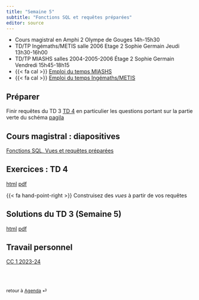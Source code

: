 ```yaml
---
title: "Semaine 5"
subtitle: "Fonctions SQL et requêtes préparées"
editor: source
---
```


::: callout-important

-   Cours magistral en Amphi 2 Olympe de Gouges 14h-15h30
-   TD/TP Ingémaths/METIS salle 2006 Etage 2 Sophie Germain Jeudi 13h30-16h00
-   TD/TP MIASHS salles 2004-2005-2006 Étage 2 Sophie Germain Vendredi 15h45-18h15
-   {{< fa cal >}} [Emploi du temps MIASHS](https://edt.math.univ-paris-diderot.fr/#/parcours/miashs/l3)
-   {{< fa cal >}} [Emploi du temps Ingémaths/METIS](https://edt.math.univ-paris-diderot.fr/#/parcours/ingemath/l3)

:::

## Préparer

Finir requêtes du TD 3 [TD 4](/workshops/td3.html) en particulier les questions portant
sur la partie verte du schéma [pagila](/schemas/schema-pagila.qmd) 

## Cours magistral : diapositives

[Fonctions SQL, Vues et requêtes préparées](/slides/SQL_4.html)


## Exercices : TD 4

[html](/workshops/td4.html)  [pdf](/workshops/td4.pdf)

{{< fa hand-point-right >}} Construisez des *vues* à partir de vos requêtes  


## Solutions du  TD 3  (Semaine 5)

[html](/solutions/td3.html)  [pdf](/solutions/td3.pdf)


## Travail personnel

[CC 1 2023-24](/exams/cc1-2023-10-27.html)

<br><br>

::: {style="font-size: 0.875em;"}
retour à [Agenda](/ "Agenda du cours") ⏎
:::
